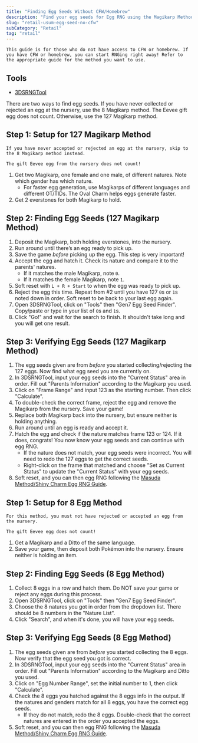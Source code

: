 ```yaml
---
title: "Finding Egg Seeds Without CFW/Homebrew"
description: "Find your egg seeds for Egg RNG using the Magikarp Method"
slug: "retail-usum-egg-seed-no-cfw"
subCategory: "Retail"
tag: "retail"
---
```


```
This guide is for those who do not have access to CFW or homebrew. If you have CFW or homebrew, you can start RNGing right away! Refer to the appropriate guide for the method you want to use.
```

## Tools

- [3DSRNGTool](https://github.com/wwwwwwzx/3DSRNGTool/releases)

There are two ways to find egg seeds. If you have never collected or rejected an egg at the nursery, use the 8 Magikarp method. The Eevee gift egg does not count. Otherwise, use the 127 Magikarp method.

## Step 1: Setup for 127 Magikarp Method

```
If you have never accepted or rejected an egg at the nursery, skip to the 8 Magikarp method instead.

The gift Eevee egg from the nursery does not count!
```

1. Get two Magikarp, one female and one male, of different natures. Note which gender has which nature.
   - For faster egg generation, use Magikarps of different languages and different OT/TIDs. The Oval Charm helps eggs generate faster.
2. Get 2 everstones for both Magikarp to hold.

## Step 2: Finding Egg Seeds (127 Magikarp Method)

1. Deposit the Magikarp, both holding everstones, into the nursery.
2. Run around until there’s an egg ready to pick up.
3. Save the game _before_ picking up the egg. This step is very important!
4. Accept the egg and hatch it. Check its nature and compare it to the parents' natures.
   - If it matches the male Magikarp, note `0`.
   - If it matches the female Magikarp, note `1`.
5. Soft reset with `L + R + Start` to when the egg was ready to pick up.
6. Reject the egg this time. Repeat from #2 until you have 127 `0`s or `1`s noted down in order. Soft reset to be back to your last egg again.
7. Open 3DSRNGTool, click on "Tools" then "Gen7 Egg Seed Finder". Copy/paste or type in your list of `0`s and `1`s.
8. Click "Go!" and wait for the search to finish. It shouldn't take long and you will get one result.

## Step 3: Verifying Egg Seeds (127 Magikarp Method)

1. The egg seeds given are from _before_ you started collecting/rejecting the 127 eggs. Now find what egg seed you are currently on.
2. In 3DSRNGTool, input your egg seeds into the "Current Status" area in order. Fill out "Parents Information" according to the Magikarp you used.
3. Click on "Frame Range" and input 123 as the starting number. Then click "Calculate".
4. To double-check the correct frame, reject the egg and remove the Magikarp from the nursery. Save your game!
5. Replace both Magikarp back into the nursery, but ensure neither is holding anything.
6. Run around until an egg is ready and accept it.
7. Hatch the egg and check if the nature matches frame 123 or 124. If it does, congrats! You now know your egg seeds and can continue with egg RNG.
   - If the nature does not match, your egg seeds were incorrect. You will need to redo the 127 eggs to get the correct seeds.
   - Right-click on the frame that matched and choose "Set as Current Status" to update the "Current Status" with your egg seeds.
8. Soft reset, and you can then egg RNG following the [Masuda Method/Shiny Charm Egg RNG Guide](https://www.pokemonrng.com/retail-usum-egg-mmsc).

## Step 1: Setup for 8 Egg Method

```
For this method, you must not have rejected or accepted an egg from the nursery.

The gift Eevee egg does not count!
```

1. Get a Magikarp and a Ditto of the same language.
2. Save your game, then deposit both Pokémon into the nursery. Ensure neither is holding an item.

## Step 2: Finding Egg Seeds (8 Egg Method)

1. Collect 8 eggs in a row and hatch them. Do NOT save your game or reject any eggs during this process.
2. Open 3DSRNGTool, click on "Tools" then "Gen7 Egg Seed Finder".
3. Choose the 8 natures you got in order from the dropdown list. There should be 8 numbers in the "Nature List".
4. Click "Search", and when it's done, you will have your egg seeds.

## Step 3: Verifying Egg Seeds (8 Egg Method)

1. The egg seeds given are from _before_ you started collecting the 8 eggs. Now verify that the egg seed you got is correct.
2. In 3DSRNGTool, input your egg seeds into the "Current Status" area in order. Fill out "Parents Information" according to the Magikarp and Ditto you used.
3. Click on "Egg Number Range", set the initial number to 1, then click "Calculate".
4. Check the 8 eggs you hatched against the 8 eggs info in the output. If the natures and genders match for all 8 eggs, you have the correct egg seeds.
   - If they do not match, redo the 8 eggs. Double-check that the correct natures are entered in the order you accepted the eggs.
5. Soft reset, and you can then egg RNG following the [Masuda Method/Shiny Charm Egg RNG Guide](https://www.pokemonrng.com/retail-usum-egg-mmsc).
